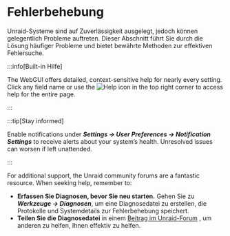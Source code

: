 # Fehlerbehebung

Unraid-Systeme sind auf Zuverlässigkeit ausgelegt, jedoch können gelegentlich Probleme auftreten. Dieser Abschnitt führt Sie durch die Lösung häufiger Probleme und bietet bewährte Methoden zur effektiven Fehlersuche.

:::info[Built-in Hilfe]

The WebGUI offers detailed, context-sensitive help for nearly every setting. Click any field name or use the ![Help](/img/Help-icon.jpg) icon in the top right corner to access help for the entire page.

:::

:::tip[Stay informed]

Enable notifications under ***Settings → User Preferences → Notification Settings*** to receive alerts about your system’s health. Unresolved issues can worsen if left unattended.

:::

For additional support, the Unraid community forums are a fantastic resource. When seeking help, remember to:

- **Erfassen Sie Diagnosen, bevor Sie neu starten.**
  Gehen Sie zu ***Werkzeuge → Diagnosen***, um eine Diagnosedatei zu erstellen, die Protokolle und Systemdetails zur Fehlerbehebung speichert.
- **Teilen Sie die Diagnosedatei** in einem [Beitrag im Unraid-Forum](http://forums.unraid.net/) , um anderen zu helfen, Ihnen effektiv zu helfen.

